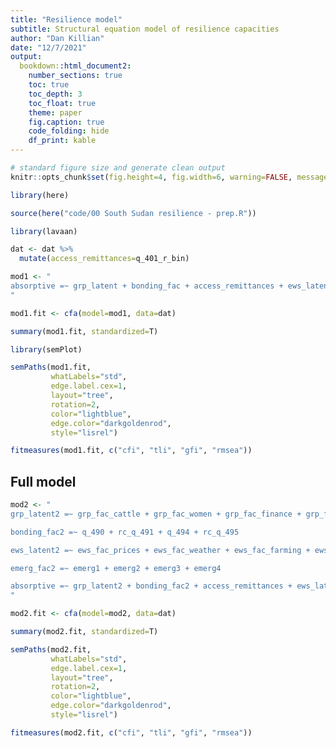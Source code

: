```yaml
---
title: "Resilience model"
subtitle: Structural equation model of resilience capacities
author: "Dan Killian"
date: "12/7/2021"
output:
  bookdown::html_document2:
    number_sections: true
    toc: true
    toc_depth: 3
    toc_float: true
    theme: paper
    fig.caption: true
    code_folding: hide
    df_print: kable
---
```


```r
# standard figure size and generate clean output
knitr::opts_chunk$set(fig.height=4, fig.width=6, warning=FALSE, message=FALSE, cache=TRUE, error=T, echo=T)

library(here)

source(here("code/00 South Sudan resilience - prep.R"))

library(lavaan)

```

```r

dat <- dat %>%
  mutate(access_remittances=q_401_r_bin)

mod1 <- "
absorptive =~ grp_latent + bonding_fac + access_remittances + ews_latent + emerg_fac + donor_act
"

mod1.fit <- cfa(model=mod1, data=dat)

summary(mod1.fit, standardized=T)

```

```r
library(semPlot)

semPaths(mod1.fit,
         whatLabels="std",
         edge.label.cex=1,
         layout="tree",
         rotation=2,
         color="lightblue",
         edge.color="darkgoldenrod",
         style="lisrel")

```

```r
fitmeasures(mod1.fit, c("cfi", "tli", "gfi", "rmsea"))
```

## Full model

```r

mod2 <- "
grp_latent2 =~ grp_fac_cattle + grp_fac_women + grp_fac_finance + grp_fac_sports + grp_fac_nature

bonding_fac2 =~ q_490 + rc_q_491 + q_494 + rc_q_495

ews_latent2 =~ ews_fac_prices + ews_fac_weather + ews_fac_farming + ews_fac_conflict

emerg_fac2 =~ emerg1 + emerg2 + emerg3 + emerg4

absorptive =~ grp_latent2 + bonding_fac2 + access_remittances + ews_latent2 + emerg_fac2 + donor_act
"

mod2.fit <- cfa(model=mod2, data=dat)

summary(mod2.fit, standardized=T)

```

```r
semPaths(mod2.fit,
         whatLabels="std",
         edge.label.cex=1,
         layout="tree",
         rotation=2,
         color="lightblue",
         edge.color="darkgoldenrod",
         style="lisrel")

```
```r
fitmeasures(mod2.fit, c("cfi", "tli", "gfi", "rmsea"))
```
